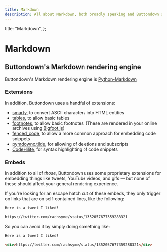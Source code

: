 ```yaml
---
title: Markdown
description: All about Markdown, both broadly speaking and Buttondown's specific variant of Markdown
---
```



  title: "Markdown",
};

# Markdown

## Buttondown's Markdown rendering engine

Buttondown's Markdown rendering engine is [Python-Markdown](https://github.com/Python-Markdown/markdown)

### Extensions

In addition, Buttondown uses a handful of extensions:

- [smarty](https://python-markdown.github.io/extensions/smarty/), to convert ASCII characters into HTML entities
- [tables](https://python-markdown.github.io/extensions/tables/), to allow basic tables
- [footnotes](https://python-markdown.github.io/extensions/footnotes/), to allow basic footnotes. (These are rendered in your online archives using [Bigfoot.js](http://www.bigfootjs.com))
- [fenced_code](https://python-markdown.github.io/extensions/fenced_code_blocks/), to allow a more common approach for embedding code snippets
- [pymdownx.tilde](https://facelessuser.github.io/pymdown-extensions/extensions/tilde/), for allowing of deletions and subscripts
- [CodeHilite](https://python-markdown.github.io/extensions/code_hilite/), for syntax highlighting of code snippets

### Embeds

In addition to all of _those_, Buttondown uses some proprietary extensions for embedding things like tweets, YouTube videos, and gifs — but none of these should affect your general rendering experience.

If you're looking for an escape hatch out of these embeds, they only trigger on links that are on self-contained lines, like the following:

```markdown
Here is a tweet I liked!

https://twitter.com/rachsyme/status/1352057677359288321
```

So you can avoid it by simply doing something like:

```markdown
Here is a tweet I liked!

<div>https://twitter.com/rachsyme/status/1352057677359288321</div>
```
